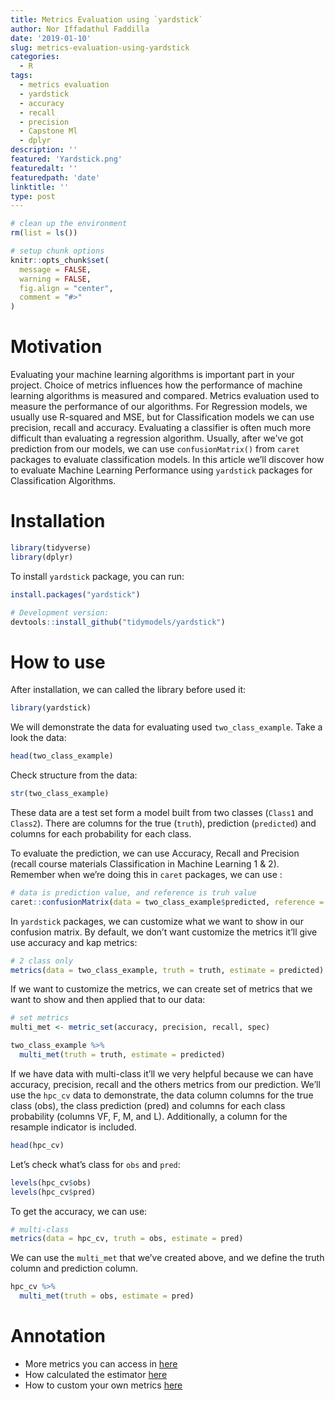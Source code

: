 ```yaml
---
title: Metrics Evaluation using `yardstick`
author: Nor Iffadathul Faddilla
date: '2019-01-10'
slug: metrics-evaluation-using-yardstick
categories:
  - R
tags:
  - metrics evaluation
  - yardstick
  - accuracy
  - recall
  - precision
  - Capstone Ml
  - dplyr
description: ''
featured: 'Yardstick.png'
featuredalt: ''
featuredpath: 'date'
linktitle: ''
type: post
---
```


```r
# clean up the environment
rm(list = ls())

# setup chunk options
knitr::opts_chunk$set(
  message = FALSE,
  warning = FALSE,
  fig.align = "center",
  comment = "#>"
)
```


# Motivation


Evaluating your machine learning algorithms is important part in your project. Choice of metrics influences how the performance of machine learning algorithms is measured and compared.  Metrics evaluation used to measure the performance of our algorithms. For Regression models, we usually use R-squared and MSE, but for Classification models we can use precision, recall and accuracy. Evaluating a classifier is often much more difficult than evaluating a regression algorithm. Usually, after we've got prediction from our models, we can use `confusionMatrix()` from `caret` packages to evaluate classification models. In this article we'll discover how to evaluate Machine Learning Performance using `yardstick` packages for Classification Algorithms.


# Installation

```r
library(tidyverse)
library(dplyr)
```


To install `yardstick` package, you can run: 
```r
install.packages("yardstick")

# Development version:
devtools::install_github("tidymodels/yardstick")
```

# How to use 

After installation, we can called the library before used it:
```r
library(yardstick)
```

We will demonstrate the data for evaluating used `two_class_example`. Take a look the data:
```r
head(two_class_example)
```

Check structure from the data:

```r
str(two_class_example)
```


These data are a test set form a model built from two classes (`Class1` and `Class2`). There are columns for the true (`truth`), prediction (`predicted`) and columns for each probability for each class. 

To evaluate the prediction, we can use Accuracy, Recall and Precision (recall course materials Classification in Machine Learning 1 & 2). Remember when we're doing this in `caret` packages, we can use :

```r
# data is prediction value, and reference is truh value
caret::confusionMatrix(data = two_class_example$predicted, reference = two_class_example$truth)
```


In `yardstick` packages, we can customize what we want to show in our confusion matrix. By default, we don't want customize the metrics it'll give use accuracy and kap metrics:

```r
# 2 class only
metrics(data = two_class_example, truth = truth, estimate = predicted)
```

If we want to customize the metrics, we can create set of metrics that we want to show and then applied that to our data: 
```r
# set metrics 
multi_met <- metric_set(accuracy, precision, recall, spec)

two_class_example %>% 
  multi_met(truth = truth, estimate = predicted)
```


If we have data with multi-class it'll we very helpful because we can have accuracy, precision, recall and the others metrics from our prediction. We'll use the `hpc_cv` data to demonstrate, the data column columns for the true class (obs), the class prediction (pred) and columns for each class probability (columns VF, F, M, and L). Additionally, a column for the resample indicator is included.


```r
head(hpc_cv)
```
Let's check what's class for `obs` and `pred`:

```r
levels(hpc_cv$obs)
levels(hpc_cv$pred)
```

To get the accuracy, we can use:
```r
# multi-class
metrics(data = hpc_cv, truth = obs, estimate = pred)
```

We can use the `multi_met` that we've created above, and we define the truth column and prediction column.
```r
hpc_cv %>% 
  multi_met(truth = obs, estimate = pred)
```

# Annotation 
- More metrics you can access in [here](https://tidymodels.github.io/yardstick/articles/metric-types.html)
- How calculated the estimator [here](https://tidymodels.github.io/yardstick/articles/multiclass.html)
- How to custom your own metrics [here](https://tidymodels.github.io/yardstick/articles/custom-metrics.html)